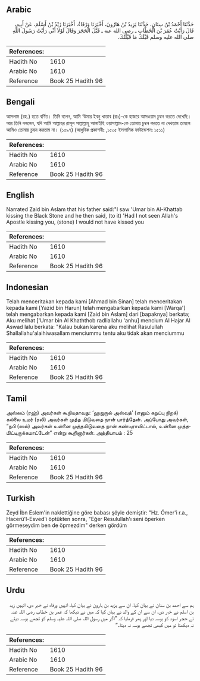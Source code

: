 ## Arabic


<div dir="rtl" lang="ar" style={{fontSize:'larger',backgroundColor:'#f8f9fa',padding:20}}>
حَدَّثَنَا أَحْمَدُ بْنُ سِنَانٍ، حَدَّثَنَا يَزِيدُ بْنُ هَارُونَ، أَخْبَرَنَا وَرْقَاءُ، أَخْبَرَنَا زَيْدُ بْنُ أَسْلَمَ، عَنْ أَبِيهِ، قَالَ رَأَيْتُ عُمَرَ بْنَ الْخَطَّابِ ـ رضى الله عنه ـ قَبَّلَ الْحَجَرَ وَقَالَ لَوْلاَ أَنِّي رَأَيْتُ رَسُولَ اللَّهِ صلى الله عليه وسلم قَبَّلَكَ مَا قَبَّلْتُكَ‏.‏
</div>
<div style={{backgroundColor:'#f8f9fa',padding:20, marginBottom: 10}}><table> <thead> <tr> <th>References:</th> <th></th> </tr> </thead> <tbody><tr><td>Hadith No</td><td>1610</td></tr><tr><td>Arabic No</td><td>1610</td></tr><tr><td>Reference</td><td>Book 25 Hadith 96</td></tr></tbody></table></div>

## Bengali


<div dir="ltr" lang="bn" style={{fontSize:'larger',backgroundColor:'#f8f9fa',padding:20}}>
আসলাম (রহ.) হতে বর্ণিত। তিনি বলেন, আমি ‘উমার ইবনু খাত্তাব (রাঃ)-কে হাজরে আসওয়াদ চুম্বন করতে দেখেছি। আর তিনি বললেন, যদি আমি আল্লাহর রাসূল সাল্লাল্লাহু আলাইহি ওয়াসাল্লাম-কে তোমায় চুম্বন করতে না দেখতাম তাহলে আমিও তোমায় চুম্বন করতাম না। (১৫৯৭) (আধুনিক প্রকাশনীঃ ,১৫০৫ ইসলামিক ফাউন্ডেশনঃ ১৫১১)
</div>
<div style={{backgroundColor:'#f8f9fa',padding:20, marginBottom: 10}}><table> <thead> <tr> <th>References:</th> <th></th> </tr> </thead> <tbody><tr><td>Hadith No</td><td>1610</td></tr><tr><td>Arabic No</td><td>1610</td></tr><tr><td>Reference</td><td>Book 25 Hadith 96</td></tr></tbody></table></div>

## English


<div dir="ltr" lang="en" style={{fontSize:'larger',backgroundColor:'#f8f9fa',padding:20}}>
Narrated Zaid bin Aslam that his father said:"I saw 'Umar bin Al-Khattab kissing the Black Stone and he then said, (to it) 'Had I not seen Allah's Apostle kissing you, (stone) I would not have kissed you
</div>
<div style={{backgroundColor:'#f8f9fa',padding:20, marginBottom: 10}}><table> <thead> <tr> <th>References:</th> <th></th> </tr> </thead> <tbody><tr><td>Hadith No</td><td>1610</td></tr><tr><td>Arabic No</td><td>1610</td></tr><tr><td>Reference</td><td>Book 25 Hadith 96</td></tr></tbody></table></div>

## Indonesian


<div dir="ltr" lang="id" style={{fontSize:'larger',backgroundColor:'#f8f9fa',padding:20}}>
Telah menceritakan kepada kami [Ahmad bin Sinan] telah menceritakan kepada kami [Yazid bin Harun] telah mengabarkan kepada kami [Warqa'] telah mengabarkan kepada kami [Zaid bin Aslam] dari [bapaknya] berkata; Aku melihat ['Umar bin Al Khaththob radliallahu 'anhu] mencium Al Hajar Al Aswad lalu berkata: "Kalau bukan karena aku melihat Rasulullah Shallallahu'alaihiwasallam menciummu tentu aku tidak akan menciummu
</div>
<div style={{backgroundColor:'#f8f9fa',padding:20, marginBottom: 10}}><table> <thead> <tr> <th>References:</th> <th></th> </tr> </thead> <tbody><tr><td>Hadith No</td><td>1610</td></tr><tr><td>Arabic No</td><td>1610</td></tr><tr><td>Reference</td><td>Book 25 Hadith 96</td></tr></tbody></table></div>

## Tamil


<div dir="ltr" lang="ta" style={{fontSize:'larger',backgroundColor:'#f8f9fa',padding:20}}>
அஸ்லம் (ரஹ்) அவர்கள் கூறியதாவது: ‘ஹஜருல் அஸ்வத்’ (எனும் கறுப்பு நிறக்) கல்லை உமர் (ரலி) அவர்கள் முத்த மிடுவதை நான் பார்த்தேன். அப்போது அவர்கள், “நபி (ஸல்) அவர்கள் உன்னை முத்தமிடுவதை நான் கண்டிராவிட்டால், உன்னை முத்தமிட்டிருக்கமாட்டேன்” என்று கூறினார்கள். அத்தியாயம் : 25
</div>
<div style={{backgroundColor:'#f8f9fa',padding:20, marginBottom: 10}}><table> <thead> <tr> <th>References:</th> <th></th> </tr> </thead> <tbody><tr><td>Hadith No</td><td>1610</td></tr><tr><td>Arabic No</td><td>1610</td></tr><tr><td>Reference</td><td>Book 25 Hadith 96</td></tr></tbody></table></div>

## Turkish


<div dir="ltr" lang="tr" style={{fontSize:'larger',backgroundColor:'#f8f9fa',padding:20}}>
Zeyd İbn Eslem'in naklettiğine göre babası şöyle demiştir: "Hz. Ömer'i r.a., Hacerü'l-Esved'i öptükten sonra, "Eğer Resulullah'ı seni öperken görmeseydim ben de öpmezdim" derken gördüm
</div>
<div style={{backgroundColor:'#f8f9fa',padding:20, marginBottom: 10}}><table> <thead> <tr> <th>References:</th> <th></th> </tr> </thead> <tbody><tr><td>Hadith No</td><td>1610</td></tr><tr><td>Arabic No</td><td>1610</td></tr><tr><td>Reference</td><td>Book 25 Hadith 96</td></tr></tbody></table></div>

## Urdu


<div dir="rtl" lang="ur" style={{fontSize:'larger',backgroundColor:'#f8f9fa',padding:20}}>
ہم سے احمد بن سنان نے بیان کیا، ان سے یزید بن ہارون نے بیان کیا، انہیں ورقاء نے خبر دی، انہیں زید بن اسلم نے خبر دی، ان سے ان کے والد نے بیان کیا کہ میں نے دیکھا کہ عمر بن خطاب رضی اللہ عنہ نے حجر اسود کو بوسہ دیا اور پھر فرمایا کہ ”اگر میں رسول اللہ صلی اللہ علیہ وسلم کو تجھے بوسہ دیتے نہ دیکھتا تو میں کبھی تجھے بوسہ نہ دیتا۔“
</div>
<div style={{backgroundColor:'#f8f9fa',padding:20, marginBottom: 10}}><table> <thead> <tr> <th>References:</th> <th></th> </tr> </thead> <tbody><tr><td>Hadith No</td><td>1610</td></tr><tr><td>Arabic No</td><td>1610</td></tr><tr><td>Reference</td><td>Book 25 Hadith 96</td></tr></tbody></table></div>